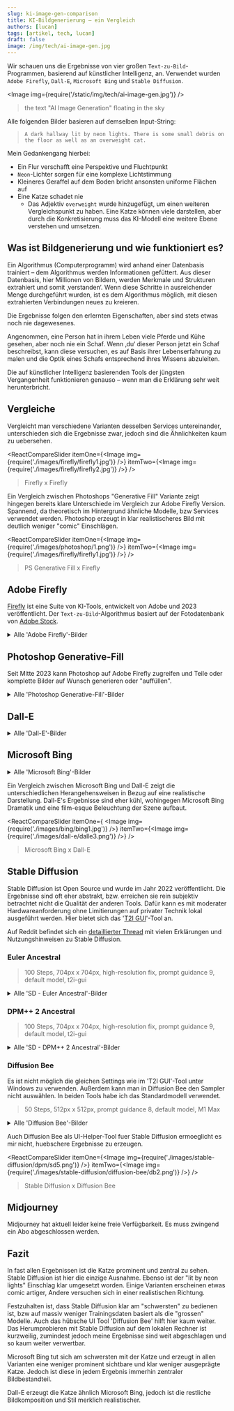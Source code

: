 ```yaml
---
slug: ki-image-gen-comparison
title: KI-Bildgenerierung – ein Vergleich
authors: [lucan]
tags: [artikel, tech, lucan]
draft: false
image: /img/tech/ai-image-gen.jpg
---
```




Wir schauen uns die Ergebnisse von vier großen `Text-zu-Bild`-Programmen, basierend auf künstlicher Intelligenz, an.
Verwendet wurden `Adobe Firefly`, `Dall-E`, `Microsoft Bing` und `Stable Diffusion`.

<Image img={require('/static/img/tech/ai-image-gen.jpg')} />

> the text "AI Image Generation" floating in the sky

<!--truncate-->

Alle folgenden Bilder basieren auf demselben Input-String:

> `A dark hallway lit by neon lights. There is some small debris on the floor as well as an overweight cat.`

Mein Gedankengang hierbei:

- Ein Flur verschafft eine Perspektive und Fluchtpunkt
- `Neon`-Lichter sorgen für eine komplexe Lichtstimmung
- Kleineres Geraffel auf dem Boden bricht ansonsten uniforme Flächen auf
- Eine Katze schadet nie
  - Das Adjektiv `overweight` wurde hinzugefügt, um einen weiteren Vergleichspunkt zu haben. Eine Katze können viele darstellen, aber durch die Konkretisierung muss das KI-Modell eine weitere Ebene verstehen und umsetzen.

## Was ist Bildgenerierung und wie funktioniert es?

Ein Algorithmus (Computerprogramm) wird anhand einer Datenbasis trainiert – dem Algorithmus werden Informationen gefüttert.
Aus dieser Datenbasis, hier Millionen von Bildern, werden Merkmale und Strukturen extrahiert und somit ‚verstanden‘.
Wenn diese Schritte in ausreichender Menge durchgeführt wurden, ist es dem Algorithmus möglich, mit diesen extrahierten Verbindungen neues zu kreieren.

Die Ergebnisse folgen den erlernten Eigenschaften, aber sind stets etwas noch nie dagewesenes.

Angenommen, eine Person hat in ihrem Leben viele Pferde und Kühe gesehen, aber noch nie ein Schaf.
Wenn ‚du‘ dieser Person jetzt ein Schaf beschreibst, kann diese versuchen, es auf Basis ihrer Lebenserfahrung zu malen und die Optik eines Schafs entsprechend ihres Wissens abzuleiten.

Die auf künstlicher Intelligenz basierenden Tools der jüngsten Vergangenheit funktionieren genauso – wenn man die Erklärung sehr weit herunterbricht.

## Vergleiche

Vergleicht man verschiedene Varianten desselben Services untereinander, unterschieden sich die Ergebnisse zwar, jedoch sind die Ähnlichkeiten kaum zu uebersehen.

<ReactCompareSlider
    itemOne={<Image img={require('./images/firefly/firefly1.jpg')} />}
    itemTwo={<Image img={require('./images/firefly/firefly2.jpg')} />}
/>

> Firefly x Firefly

Ein Vergleich zwischen Photoshops "Generative Fill" Variante zeigt hingegen bereits klare Unterschiede im Vergleich zur Adobe Firefly Version.
Spannend, da theoretisch im Hintergrund ähnliche Modelle, bzw Services verwendet werden. Photoshop erzeugt in klar realistischeres Bild mit deutlich weniger "comic" Einschlägen.

<ReactCompareSlider
    itemOne={<Image img={require('./images/photoshop/1.png')} />}
    itemTwo={<Image img={require('./images/firefly/firefly1.jpg')} />}
/>

> PS Generative Fill x Firefly

## Adobe Firefly

[Firefly](https://firefly.adobe.com/) ist eine Suite von KI-Tools, entwickelt von Adobe und 2023 veröffentlicht.
Der `Text-zu-Bild`-Algorithmus basiert auf der Fotodatenbank von [Adobe Stock](https://stock.adobe.com/).

<details>
    <summary>Alle 'Adobe Firefly'-Bilder</summary>
    <br />
    <Image img={require('./images/firefly/firefly1.jpg')} />
    <Image img={require('./images/firefly/firefly2.jpg')} />
    <Image img={require('./images/firefly/firefly3.jpg')} />
    <Image img={require('./images/firefly/firefly4.jpg')} />
</details>

## Photoshop Generative-Fill

Seit Mitte 2023 kann Photoshop auf Adobe Firefly zugreifen und Teile oder komplette Bilder auf Wunsch generieren oder "auffüllen".

<details>
    <summary>Alle 'Photoshop Generative-Fill'-Bilder</summary>
    <br />
    <Image img={require('./images/photoshop/1.png')} />
    <Image img={require('./images/photoshop/2.png')} />
    <Image img={require('./images/photoshop/3.png')} />
</details>

## Dall-E

<details>
    <summary>Alle 'Dall-E'-Bilder</summary>
    <br />
    <Image img={require('./images/dall-e/dalle1.png')} />
    <Image img={require('./images/dall-e/dalle2.png')} />
    <Image img={require('./images/dall-e/dalle3.png')} />
    <Image img={require('./images/dall-e/dalle4.png')} />
</details>

## Microsoft Bing

<details>
    <summary>Alle 'Microsoft Bing'-Bilder</summary>
    <br />
    <Image img={require('./images/bing/bing1.jpg')} />
    <Image img={require('./images/bing/bing2.jpg')} />
    <Image img={require('./images/bing/bing3.jpg')} />
    <Image img={require('./images/bing/bing4.jpg')} />
</details>

Ein Vergleich zwischen Microsoft Bing und Dall-E zeigt die unterschiedlichen Herangehensweisen in Bezug auf eine realistische Darstellung.
Dall-E's Ergebnisse sind eher kühl, wohingegen Microsoft Bing Dramatik und eine film-esque Beleuchtung der Szene aufbaut.

<ReactCompareSlider
    itemOne={ <Image img={require('./images/bing/bing1.jpg')} />}
    itemTwo={<Image img={require('./images/dall-e/dalle3.png')} />}
/>

> Microsoft Bing x Dall-E

## Stable Diffusion

Stable Diffusion ist Open Source und wurde im Jahr 2022 veröffentlicht.
Die Ergebnisse sind oft eher abstrakt, bzw. erreichen sie rein subjektiv betrachtet nicht die Qualität der anderen Tools.
Dafür kann es mit moderater Hardwareanforderung ohne Limitierungen auf privater Technik lokal ausgeführt werden.
Hier bietet sich das '[T2I GUI](https://nmkd.itch.io/t2i-gui)'-Tool an.

Auf Reddit befindet sich ein [detaillierter Thread](https://www.reddit.com/r/StableDiffusion/comments/x41n87/how_to_get_images_that_dont_suck_a) mit vielen Erklärungen und Nutzungshinweisen zu Stable Diffusion.

### Euler Ancestral

> 100 Steps, 704px x 704px, high-resolution fix, prompt guidance 9, default model, t2i-gui

<details>
    <summary>Alle 'SD - Euler Ancestral'-Bilder</summary>
    <br />
    <Image img={require('./images/stable-diffusion/euler/sd1.png')} />
    <Image img={require('./images/stable-diffusion/euler/sd2.png')} />
    <Image img={require('./images/stable-diffusion/euler/sd3.png')} />
    <Image img={require('./images/stable-diffusion/euler/sd4.png')} />
    <Image img={require('./images/stable-diffusion/euler/sd5.png')} />
</details>

### DPM++ 2 Ancestral

> 100 Steps, 704px x 704px, high-resolution fix, prompt guidance 9, default model, t2i-gui

<details>
    <summary>Alle 'SD - DPM++ 2 Ancestral'-Bilder</summary>
    <br />
    <Image img={require('./images/stable-diffusion/dpm/sd1.png')} />
    <Image img={require('./images/stable-diffusion/dpm/sd2.png')} />
    <Image img={require('./images/stable-diffusion/dpm/sd3.png')} />
    <Image img={require('./images/stable-diffusion/dpm/sd4.png')} />
    <Image img={require('./images/stable-diffusion/dpm/sd5.png')} />
</details>

### Diffusion Bee

Es ist nicht möglich die gleichen Settings wie im 'T2I GUI'-Tool unter Windows zu verwenden.
Außerdem kann man in Diffusion Bee den Sampler nicht auswählen.
In beiden Tools habe ich das Standardmodell verwendet.

> 50 Steps, 512px x 512px, prompt guidance 8, default model, M1 Max

<details>
    <summary>Alle 'Diffusion Bee'-Bilder</summary>
    <br />
    <Image img={require('./images/stable-diffusion/diffusion-bee/db1.png')} />
    <Image img={require('./images/stable-diffusion/diffusion-bee/db2.png')} />
    <Image img={require('./images/stable-diffusion/diffusion-bee/db3.png')} />
    <Image img={require('./images/stable-diffusion/diffusion-bee/db4.png')} />
</details>

Auch Diffusion Bee als UI-Helper-Tool fuer Stable Diffusion ermoeglicht es mir nicht, huebschere Ergebnisse zu erzeugen.

<ReactCompareSlider
    itemOne={<Image img={require('./images/stable-diffusion/dpm/sd5.png')} />}
    itemTwo={<Image img={require('./images/stable-diffusion/diffusion-bee/db2.png')} />}
/>

> Stable Diffusion x Diffusion Bee

## Midjourney

Midjourney hat aktuell leider keine freie Verfügbarkeit. Es muss zwingend ein Abo abgeschlossen werden.

## Fazit

In fast allen Ergebnissen ist die Katze prominent und zentral zu sehen. Stable Diffusion ist hier die einzige Ausnahme.
Ebenso ist der "lit by neon lights" Einschlag klar umgesetzt worden. Einige Varianten erscheinen etwas comic artiger, Andere versuchen sich in einer realistischen Richtung.

Festzuhalten ist, dass Stable Diffusion klar am "schwersten" zu bedienen ist, bzw auf massiv weniger Trainingsdaten basiert als die "grossen" Modelle.
Auch das hübsche UI Tool 'Diffusion Bee' hilft hier kaum weiter. Das Herumprobieren mit Stable Diffusion auf dem lokalen Rechner ist kurzweilig, zumindest jedoch meine Ergebnisse sind weit abgeschlagen und so kaum weiter verwertbar.

Microsoft Bing tut sich am schwersten mit der Katze und erzeugt in allen Varianten eine weniger prominent sichtbare und klar weniger ausgeprägte Katze. Jedoch ist diese in jedem Ergebnis immerhin zentraler Bildbestandteil.

Dall-E erzeugt die Katze ähnlich Microsoft Bing, jedoch ist die restliche Bildkomposition und Stil merklich realistischer.
